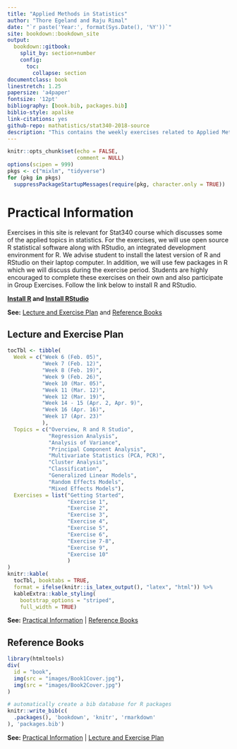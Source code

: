 ```yaml
---
title: "Applied Methods in Statistics"
author: "Thore Egeland and Raju Rimal"
date: "`r paste('Year:', format(Sys.Date(), '%Y'))`"
site: bookdown::bookdown_site
output:
  bookdown::gitbook:
    split_by: section+number
    config:
      toc:
        collapse: section
documentclass: book
linestretch: 1.25
papersize: 'a4paper'
fontsize: '12pt'
bibliography: [book.bib, packages.bib]
biblio-style: apalike
link-citations: yes
github-repo: mathatistics/stat340-2018-source
description: "This contains the weekly exercises related to Applied Methods in Statistics (STAT340)"
---
```

```r
knitr::opts_chunk$set(echo = FALSE,
                      comment = NULL)
options(scipen = 999)
pkgs <- c("mixlm", "tidyverse")
for (pkg in pkgs)
  suppressPackageStartupMessages(require(pkg, character.only = TRUE))
```


# Practical Information

Exercises in this site is relevant for Stat340 course which discusses some of the applied topics in statistics. For the exercises, we will use open source R statistical software along with RStudio, an integrated development environment for R. We advise student to install the latest version of R and RStudio on their laptop computer. In addition, we will use few packages in R which we will discuss during the exercise period. Students are highly encouraged to complete these exercises on their own and also participate in Group Exercises. Follow the link below to install R and RStudio.

**[Install R](https://cran.uib.no) and [Install RStudio](https://www.rstudio.com/products/rstudio/download/#download)**

**See:** [Lecture and Exercise Plan] and [Reference Books]


## Lecture and Exercise Plan

```r
tocTbl <- tibble(
  Week = c("Week 6 (Feb. 05)",
           "Week 7 (Feb. 12)",
           "Week 8 (Feb. 19)",
           "Week 9 (Feb. 26)",
           "Week 10 (Mar. 05)",
           "Week 11 (Mar. 12)",
           "Week 12 (Mar. 19)",
           "Week 14 - 15 (Apr. 2, Apr. 9)",
           "Week 16 (Apr. 16)",
           "Week 17 (Apr. 23)"
           ),
  Topics = c("Overview, R and R Studio",
             "Regression Analysis",
             "Analysis of Variance",
             "Principal Component Analysis",
             "Multivariate Statistics (PCA, PCR)",
             "Cluster Analysis",
             "Classification",
             "Generalized Linear Models",
             "Random Effects Models",
             "Mixed Effects Models"),
  Exercises = list("Getting Started",
                   "Exercise 1",
                   "Exercise 2",
                   "Exercise 3",
                   "Exercise 4",
                   "Exercise 5",
                   "Exercise 6",
                   "Exercise 7-8",
                   "Exercise 9",
                   "Exercise 10"
                   )
)
knitr::kable(
  tocTbl, booktabs = TRUE, 
  format = ifelse(knitr::is_latex_output(), "latex", "html")) %>% 
  kableExtra::kable_styling(
    bootstrap_options = "striped",
    full_width = TRUE)
```

**See:** [Practical Information] | [Reference Books]

## Reference Books

```r
library(htmltools)
div(
  id = "book",
  img(src = "images/Book1Cover.jpg"),
  img(src = "images/Book2Cover.jpg")
)
```

```r
# automatically create a bib database for R packages
knitr::write_bib(c(
  .packages(), 'bookdown', 'knitr', 'rmarkdown'
), 'packages.bib')
```

**See:** [Practical Information] | [Lecture and Exercise Plan]
